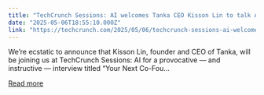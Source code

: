 ```yaml
---
title: "TechCrunch Sessions: AI welcomes Tanka CEO Kisson Lin to talk AI-native startups"
date: "2025-05-06T18:55:10.000Z"
link: "https://techcrunch.com/2025/05/06/techcrunch-sessions-ai-welcomes-tanka-ceo-kisson-lin-to-talk-ai-native-startups/"
---
```


We&#8217;re ecstatic to announce that Kisson Lin, founder and CEO of Tanka, will be joining us at TechCrunch Sessions: AI for a provocative — and instructive — interview titled &#8220;Your Next Co-Fou...

[Read more](https://techcrunch.com/2025/05/06/techcrunch-sessions-ai-welcomes-tanka-ceo-kisson-lin-to-talk-ai-native-startups/)
